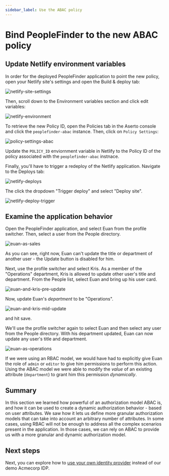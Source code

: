 ```yaml
---
sidebar_label: Use the ABAC policy
---
```


# Bind PeopleFinder to the new ABAC policy

## Update Netlify environment variables

In order for the deployed PeopleFinder application to point the new policy, open your Netlify site's settings and open the Build & deploy tab:

![netlify-site-settings](/getting-started-acmecorp/netlify-site-settings.png)

Then, scroll down to the Environment variables section and click edit variables:

![netlify-environment](/getting-started-acmecorp/netlify-environment.png)

To retrieve the new Policy ID, open the Policies tab in the Aserto console and click the `peoplefinder-abac` instance. Then, click on `Policy Settings`:

![policy-settings-abac](/getting-started-acmecorp/policy-settings-abac.png)

Update the `POLICY_ID` enviornment variable in Netlify to the Policy ID of the policy associated with the `peoplefinder-abac` instnace.

Finally, you'll have to trigger a redeploy of the Netlify application. Navigate to the Deploys tab:

![netlify-deploys](/getting-started-acmecorp/netlify-deploys.png)

The click the dropdown "Trigger deploy" and select "Deploy site".

![netlify-deploy-trigger](/getting-started-acmecorp/netlify-deploy-trigger.png)

## Examine the application behavior

Open the PeopleFinder application, and select Euan from the profile switcher. Then, select a user from the People directory.

![euan-as-sales](/getting-started-acmecorp/euan-as-sales.png)

As you can see, right now, Euan can't update the title or department of another user - the Update button is disabled for him.

Next, use the profile switcher and select Kris. As a member of the "Operations" department, Kris is allowed to update other user's title and department. From the People list, select Euan and bring up his user card.

![euan-and-kris-pre-update](/getting-started-acmecorp/euan-and-kris-pre-update.png)

Now, update Euan's _department_ to be "Operations".

![euan-and-kris-mid-update](/getting-started-acmecorp/euan-and-kris-mid-update.png)

and hit save.

We'll use the profile switcher again to select Euan and then select any user from the People directory. With his department updated, Euan can now update any user's title and department.

![euan-as-operations](/getting-started-acmecorp/euan-as-operations.png)

If we were using an RBAC model, we would have had to explicitly give Euan the role of `admin` or `editor` to give him permissions to perform this action. Using the ABAC model we were able to modify the _value_ of an existing attribute (`department`) to grant him this permission _dynamically_.

## Summary

In this section we learned how powerful of an authorization model ABAC is, and how it can be used to create a dynamic authorization behavior - based on user attributes. We saw how it lets us define more granular authorization models that can take into account an arbitrary number of attributes. In some cases, using RBAC will not be enough to address all the complex scenarios present in the application. In those cases, we can rely on ABAC to provide us with a more granular and dynamic authorization model.

## Next steps

Next, you can explore how to [use your own identity provider](/docs/getting-started-acmecorp/bring-your-own-idp/bring-your-own-idp) instead of our demo Acmecorp IDP.
